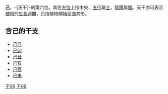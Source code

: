 {{Unreferenced|time=2022-04-12T03:01:44+00:00}}
{{天干地支}}
'''己'''，-{天干}-的第六位。其在[[方位|方位]]上指中央，[[五行|五行]]屬[[土|土]]，[[陰陽|陰陽]]属[[陰|陰]]。天干亦可表示[[植物|植物]]的[[生長週期|生長週期]]，己指植物開始屈曲其形。

==含己的干支==
*[[己巳|己巳]]
*[[己卯|己卯]]
*[[己丑|己丑]]
*[[己亥|己亥]]
*[[己酉|己酉]]
*[[己未|己未]]

[[Category:干支|干06]]
[[Category:己_(天干)|干06]]